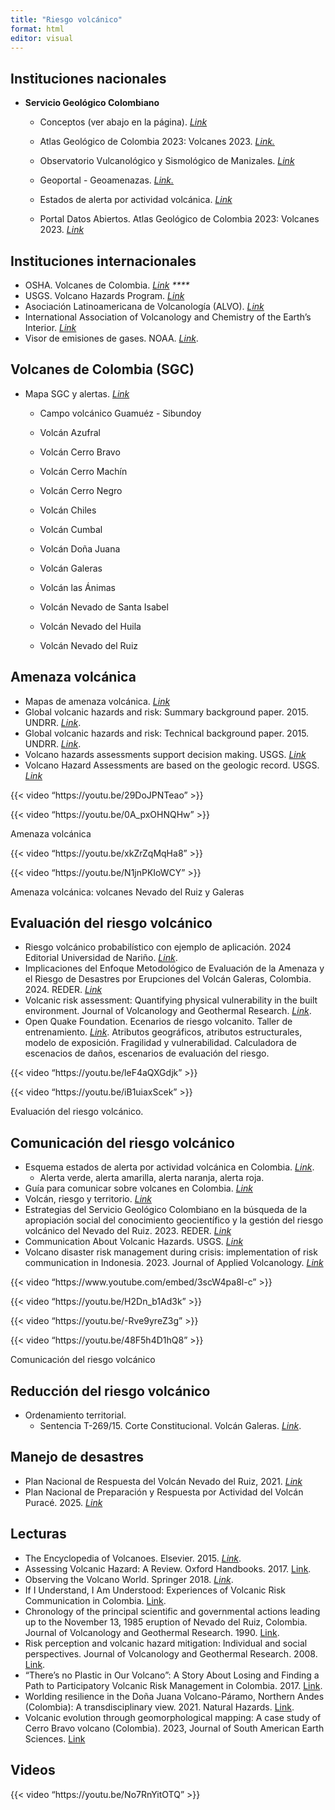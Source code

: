 ```yaml
---
title: "Riesgo volcánico"
format: html
editor: visual
---
```


## Instituciones nacionales

-   **Servicio Geológico Colombiano**
    -   Conceptos (ver abajo en la página). [*Link*](https://www2.sgc.gov.co/sgc/volcanes/VolcanNevadoRuiz/Paginas/Mapa-amenaza.aspx)

    -   Atlas Geológico de Colombia 2023: Volcanes 2023. [*Link.*](https://datos.sgc.gov.co/datasets/de7da66446854f559e421ea175e53733_0/explore?location=3.253900%2C-75.532621%2C6.96)

    -   Observatorio Vulcanológico y Sismológico de Manizales. [*Link*](https://www2.sgc.gov.co/ProgramasDeInvestigacion/geoamenazas/Paginas/OVS-Manizales.aspx)

    -   Geoportal - Geoamenazas. [*Link.*](https://www2.sgc.gov.co/sgc/mapas/Paginas/geoportal.aspx#)

    -   Estados de alerta por actividad volcánica. [*Link*](https://www2.sgc.gov.co/volcanes2017/index.html)

    -   Portal Datos Abiertos. Atlas Geológico de Colombia 2023: Volcanes 2023. [*Link*](https://datos.sgc.gov.co/datasets/de7da66446854f559e421ea175e53733_0/explore?location=4.441166%2C-75.250585%2C6.99)

## Instituciones internacionales

-   OSHA. Volcanes de Colombia. [*Link*](https://response.reliefweb.int/colombia/sala-de-situacion/volcan-nevado-del-ruiz) *\*\*\*\**
-   USGS. Volcano Hazards Program. [*Link*](https://www.usgs.gov/programs/VHP)
-   Asociación Latinoamericana de Volcanología (ALVO). [*Link*](https://oficialalvo.org/)
-   International Association of Volcanology and Chemistry of the Earth's Interior. [*Link*](https://www.iavceivolcano.org/)
-   Visor de emisiones de gases. NOAA. [*Link*](https://satepsanone.nesdis.noaa.gov/pub/OMI/OMISO2/ecuador.html#End).

## Volcanes de Colombia (SGC)

-   Mapa SGC y alertas. [*Link*](https://www.sgc.gov.co/volcanes)
    -   Campo volcánico Guamuéz - Sibundoy

    -   Volcán Azufral

    -   Volcán Cerro Bravo

    -   Volcán Cerro Machín

    -   Volcán Cerro Negro

    -   Volcán Chiles

    -   Volcán Cumbal

    -   Volcán Doña Juana

    -   Volcán Galeras

    -   Volcán las Ánimas

    -   Volcán Nevado de Santa Isabel

    -   Volcán Nevado del Huila

    -   Volcán Nevado del Ruiz

## Amenaza volcánica

-   Mapas de amenaza volcánica. [*Link*](https://srvags.sgc.gov.co/JSViewer/Amenaza_volcanica_JS/?itemid=d749a30e99eb46d69b20f908db9ccda9&page=Azufral&views=View-2%2CMachin "Mapas Amenaza Volcanica")
-   Global volcanic hazards and risk: Summary background paper. 2015. UNDRR. [*Link*](https://www.undrr.org/publication/global-volcanic-hazards-and-risk-summary-background-paper#downloads).
-   Global volcanic hazards and risk: Technical background paper. 2015. UNDRR. [*Link*](https://www.undrr.org/publication/global-volcanic-hazards-and-risk-technical-background-paper).
-   Volcano hazards assessments support decision making. USGS. [*Link*](https://www.usgs.gov/programs/VHP/volcano-hazards-assessments-support-decision-making)
-   Volcano Hazard Assessments are based on the geologic record. USGS. [*Link*](https://www.usgs.gov/programs/VHP/volcano-hazard-assessments-are-based-geologic-record)

::: {layout-ncol="2"}
{{< video "https://youtu.be/29DoJPNTeao" >}}

{{< video "https://youtu.be/0A_pxOHNQHw" >}}

Amenaza volcánica
:::

::: {layout-ncol="2"}
{{< video "https://youtu.be/xkZrZqMqHa8" >}}

{{< video "https://youtu.be/N1jnPKIoWCY" >}}

Amenaza volcánica: volcanes Nevado del Ruiz y Galeras
:::

## Evaluación del riesgo volcánico

-   Riesgo volcánico probabilístico con ejemplo de aplicación. 2024 Editorial Universidad de Nariño. [*Link*](https://editorial.udenar.edu.co).
-   Implicaciones del Enfoque Metodológico de Evaluación de la Amenaza y el Riesgo de Desastres por Erupciones del Volcán Galeras, Colombia. 2024. REDER. [*Link*](https://www.revistareder.com/ojs/index.php/reder/article/view/137)
-   Volcanic risk assessment: Quantifying physical vulnerability in the built environment. Journal of Volcanology and Geothermal Research. [*Link*](https://doi.org/10.1016/j.jvolgeores.2014.03.002).
-   Open Quake Foundation. Ecenarios de riesgo volcanito. Taller de entrenamiento. [*Link*](https://www.training.openquake.org/volcanic-scenarios?lang=es). Atributos geográficos, atributos estructurales, modelo de exposición. Fragilidad y vulnerabilidad. Calculadora de escenacios de daños, escenarios de evaluación del riesgo.

::: {layout-ncol="2"}
{{< video "https://youtu.be/leF4aQXGdjk" >}}

{{< video "https://youtu.be/iB1uiaxScek" >}}

Evaluación del riesgo volcánico.
:::

## Comunicación del riesgo volcánico

-   Esquema estados de alerta por actividad volcánica en Colombia. [*Link*](https://www2.sgc.gov.co/Paginas/estados-de-alerta-volcanes.aspx).
    -   Alerta verde, alerta amarilla, alerta naranja, alerta roja.
-   Guía para comunicar sobre volcanes en Colombia. [*Link*](https://www2.sgc.gov.co/Noticias/Paginas/Consulta-aqui-la-guia-para-comunicar-sobre-volcanes-en-Colombia.aspx)
-   Volcán, riesgo y territorio. [*Link*](http://www.volcanriesgoyterritorio.gov.co/)
-   Estrategias del Servicio Geológico Colombiano en la búsqueda de la apropiación social del conocimiento geocientífico y la gestión del riesgo volcánico del Nevado del Ruiz. 2023. REDER. [*Link*](https://doi.org/10.55467/reder.v7i2.122)
-   Communication About Volcanic Hazards. USGS. [*Link*](https://www.usgs.gov/observatories/cvo/communication-about-volcanic-hazards)
-   Volcano disaster risk management during crisis: implementation of risk communication in Indonesia. 2023. Journal of Applied Volcanology. [*Link*](https://appliedvolc.biomedcentral.com/articles/10.1186/s13617-023-00129-2)

::: {layout-ncol="2"}
{{< video "https://www.youtube.com/embed/3scW4pa8l-c" >}}

{{< video "https://youtu.be/H2Dn_b1Ad3k" >}}
:::

::: {layout-ncol="2"}
{{< video "https://youtu.be/-Rve9yreZ3g" >}}

{{< video "https://youtu.be/48F5h4D1hQ8" >}}

Comunicación del riesgo volcánico
:::

## Reducción del riesgo volcánico

-   Ordenamiento territorial.
    -   Sentencia T-269/15. Corte Constitucional. Volcán Galeras. [*Link*](https://www.corteconstitucional.gov.co/relatoria/2015/T-269-15.htm).

## Manejo de desastres

-   Plan Nacional de Respuesta del Volcán Nevado del Ruiz, 2021. [*Link*](https://reliefweb.int/report/colombia/plan-nacional-de-respuesta-del-volcan-nevado-del-ruiz-2021)
-   Plan Nacional de Preparación y Respuesta por Actividad del Volcán Puracé. 2025. [*Link*](https://portal.gestiondelriesgo.gov.co/Documents/Planes-respuesta/PLAN-NACIONAL-DE-PREPARACION-Y-RESPUESTA-VOLCAN-PURACE.pdf)

## Lecturas

-   The Encyclopedia of Volcanoes. Elsevier. 2015. [*Link*](https://www.sciencedirect.com/book/9780123859389/the-encyclopedia-of-volcanoes).
-   Assessing Volcanic Hazard: A Review. Oxford Handbooks. 2017. [Link](https://link.springer.com/chapter/10.1007/11157_2016_46).
-   Observing the Volcano World. Springer 2018. [*Link*](https://link.springer.com/book/10.1007/978-3-319-44097-2).
-   If I Understand, I Am Understood: Experiences of Volcanic Risk Communication in Colombia. [Link](https://link.springer.com/book/10.1007/978-3-319-44097-2).
-   Chronology of the principal scientific and governmental actions leading up to the November 13, 1985 eruption of Nevado del Ruiz, Colombia. Journal of Volcanology and Geothermal Research. 1990. [Link](https://www.oxfordhandbooks.com/view/10.1093/oxfordhb/9780190699420.001.0001/oxfordhb-9780190699420-e-32).
-   Risk perception and volcanic hazard mitigation: Individual and social perspectives. Journal of Volcanology and Geothermal Research. 2008. [Link](https://doi.org/10.1016/j.jvolgeores.2007.12.026).
-   “There’s no Plastic in Our Volcano”: A Story About Losing and Finding a Path to Participatory Volcanic Risk Management in Colombia. 2017. [Link](https://link.springer.com/chapter/10.1007/11157_2017_16).
-   Worlding resilience in the Doña Juana Volcano-Páramo, Northern Andes (Colombia): A transdisciplinary view. 2021. Natural Hazards. [Link](https://link.springer.com/article/10.1007/s11069-021-04662-4).
-   Volcanic evolution through geomorphological mapping: A case study of Cerro Bravo volcano (Colombia). 2023, Journal of South American Earth Sciences. [Link](https://doi.org/10.1016/j.jsames.2023.104472)

## Videos

::: {layout-ncol="2"}
{{< video "https://youtu.be/No7RnYitOTQ" >}}
:::